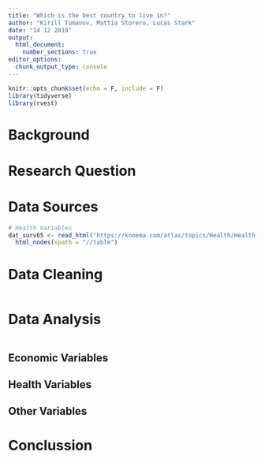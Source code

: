 ```yaml
---
title: "Which is the best country to live in?"
author: "Kirill Tumanov, Mattia Storero, Lucas Stark"
date: "14 12 2019"
output: 
  html_document:
    number_sections: true
editor_options: 
  chunk_output_type: console
---
```


```r
knitr::opts_chunk$set(echo = F, include = F)
library(tidyverse)
library(rvest)
```

# Background



# Research Question


# Data Sources
```r

# Health Variables 
dat_surv65 <- read_html("https://knoema.com/atlas/topics/Health/Health-Status/Survival-to-age-65-male") %>% #Survival to 65
  html_nodes(xpath = "//table") 

```

# Data Cleaning
```r

```

# Data Analysis
```r

```

## Economic Variables

## Health Variables

## Other Variables

# Conclussion


